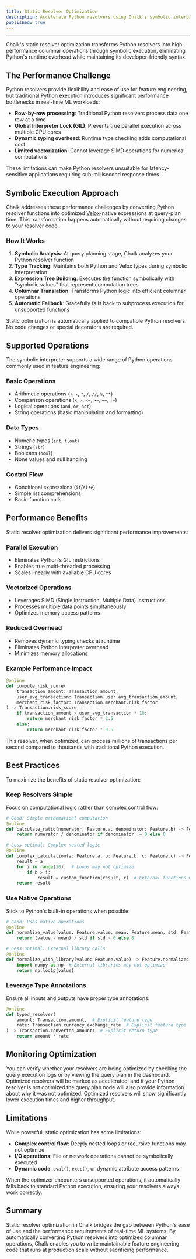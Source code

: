 ```yaml
---
title: Static Resolver Optimization
description: Accelerate Python resolvers using Chalk's symbolic interpreter for columnar execution.
published: true
---
```



---

Chalk's static resolver optimization transforms Python resolvers into high-performance columnar operations through
symbolic execution, eliminating Python's runtime overhead while maintaining its developer-friendly syntax.

## The Performance Challenge

Python resolvers provide flexibility and ease of use for feature engineering, but traditional Python execution
introduces significant performance bottlenecks in real-time ML workloads:

- **Row-by-row processing**: Traditional Python resolvers process data one row at a time
- **Global Interpreter Lock (GIL)**: Prevents true parallel execution across multiple CPU cores
- **Dynamic typing overhead**: Runtime type checking adds computational cost
- **Limited vectorization**: Cannot leverage SIMD operations for numerical computations

These limitations can make Python resolvers unsuitable for latency-sensitive applications requiring sub-millisecond
response times.

## Symbolic Execution Approach

Chalk addresses these performance challenges by converting Python resolver functions into optimized
[Velox](https://github.com/facebookincubator/velox)-native expressions at query-plan time. This transformation
happens automatically without requiring changes to your resolver code.

### How It Works

1. **Symbolic Analysis**: At query planning stage, Chalk analyzes your Python resolver function
2. **Type Tracking**: Maintains both Python and Velox types during symbolic interpretation
3. **Expression Tree Building**: Executes the function symbolically with "symbolic values" that represent computation trees
4. **Columnar Translation**: Transforms Python logic into efficient columnar operations
5. **Automatic Fallback**: Gracefully falls back to subprocess execution for unsupported functions

<TipInfo>
Static optimization is automatically applied to compatible Python resolvers. No code changes or special decorators are required.
</TipInfo>

## Supported Operations

The symbolic interpreter supports a wide range of Python operations commonly used in feature engineering:

### Basic Operations
- Arithmetic operations (`+`, `-`, `*`, `/`, `//`, `%`, `**`)
- Comparison operations (`<`, `>`, `<=`, `>=`, `==`, `!=`)
- Logical operations (`and`, `or`, `not`)
- String operations (basic manipulation and formatting)

### Data Types
- Numeric types (`int`, `float`)
- Strings (`str`)
- Booleans (`bool`)
- None values and null handling

### Control Flow
- Conditional expressions (`if`/`else`)
- Simple list comprehensions
- Basic function calls

## Performance Benefits

Static resolver optimization delivers significant performance improvements:

### Parallel Execution
- Eliminates Python's GIL restrictions
- Enables true multi-threaded processing
- Scales linearly with available CPU cores

### Vectorized Operations
- Leverages SIMD (Single Instruction, Multiple Data) instructions
- Processes multiple data points simultaneously
- Optimizes memory access patterns

### Reduced Overhead
- Removes dynamic typing checks at runtime
- Eliminates Python interpreter overhead
- Minimizes memory allocations

### Example Performance Impact

```python
@online
def compute_risk_score(
    transaction_amount: Transaction.amount,
    user_avg_transaction: Transaction.user.avg_transaction_amount,
    merchant_risk_factor: Transaction.merchant.risk_factor
) -> Transaction.risk_score:
    if transaction_amount > user_avg_transaction * 10:
        return merchant_risk_factor * 2.5
    else:
        return merchant_risk_factor * 0.5
```

This resolver, when optimized, can process millions of transactions per second compared to thousands with traditional Python execution.

## Best Practices

To maximize the benefits of static resolver optimization:

### Keep Resolvers Simple
Focus on computational logic rather than complex control flow:

```python
# Good: Simple mathematical computation
@online
def calculate_ratio(numerator: Feature.a, denominator: Feature.b) -> Feature.ratio:
    return numerator / denominator if denominator != 0 else 0

# Less optimal: Complex nested logic
@online
def complex_calculation(a: Feature.a, b: Feature.b, c: Feature.c) -> Feature.result:
    result = a
    for i in range(10):  # Loops may not optimize
        if b > i:
            result = custom_function(result, c)  # External functions may not optimize
    return result
```

### Use Native Operations
Stick to Python's built-in operations when possible:

```python
# Good: Uses native operations
@online
def normalize_value(value: Feature.value, mean: Feature.mean, std: Feature.std) -> Feature.normalized:
    return (value - mean) / std if std > 0 else 0

# Less optimal: External library calls
@online
def normalize_with_library(value: Feature.value) -> Feature.normalized:
    import numpy as np  # External libraries may not optimize
    return np.log1p(value)
```

### Leverage Type Annotations
Ensure all inputs and outputs have proper type annotations:

```python
@online
def typed_resolver(
    amount: Transaction.amount,  # Explicit feature type
    rate: Transaction.currency.exchange_rate  # Explicit feature type
) -> Transaction.converted_amount:  # Explicit return type
    return amount * rate
```

## Monitoring Optimization

You can verify whether your resolvers are being optimized by checking the query execution logs or by viewing the
query plan in the dashboard. Optimized resolvers will be marked as accelerated, and if your Python resolver is not
optimized the query plan node will also provide information about why it was not optimized. Optimized resolvers will
show significantly lower execution times and higher throughput.

## Limitations

While powerful, static optimization has some limitations:

- **Complex control flow**: Deeply nested loops or recursive functions may not optimize
- **I/O operations**: File or network operations cannot be symbolically executed
- **Dynamic code**: `eval()`, `exec()`, or dynamic attribute access patterns

When the optimizer encounters unsupported operations, it automatically falls back to standard Python execution, ensuring
your resolvers always work correctly.

## Summary

Static resolver optimization in Chalk bridges the gap between Python's ease of use and the performance requirements of
real-time ML systems. By automatically converting Python resolvers into optimized columnar operations, Chalk enables you
to write maintainable feature engineering code that runs at production scale without sacrificing performance.
